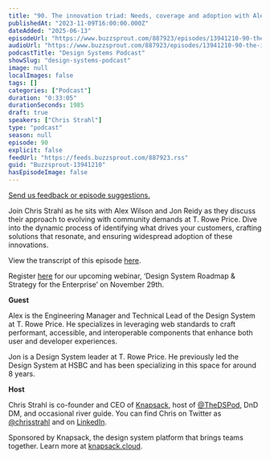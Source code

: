 ```yaml
---
title: "90. The innovation triad: Needs, coverage and adoption with Alex Wilson and Jon Reidy at T. Rowe Price"
publishedAt: "2023-11-09T16:00:00.000Z"
dateAdded: "2025-06-13"
episodeUrl: "https://www.buzzsprout.com/887923/episodes/13941210-90-the-innovation-triad-needs-coverage-and-adoption-with-alex-wilson-and-jon-reidy-at-t-rowe-price.mp3"
audioUrl: "https://www.buzzsprout.com/887923/episodes/13941210-90-the-innovation-triad-needs-coverage-and-adoption-with-alex-wilson-and-jon-reidy-at-t-rowe-price.mp3"
podcastTitle: "Design Systems Podcast"
showSlug: "design-systems-podcast"
image: null
localImages: false
tags: []
categories: ["Podcast"]
duration: "0:33:05"
durationSeconds: 1985
draft: true
speakers: ["Chris Strahl"]
type: "podcast"
season: null
episode: 90
explicit: false
feedUrl: "https://feeds.buzzsprout.com/887923.rss"
guid: "Buzzsprout-13941210"
hasEpisodeImage: false
---
```

[Send us feedback or episode suggestions.](https://www.buzzsprout.com/twilio/text_messages/887923/open_sms)

Join Chris Strahl as he sits with Alex Wilson and Jon Reidy as they discuss their approach to evolving with community demands at T. Rowe Price. Dive into the dynamic process of identifying what drives your customers, crafting solutions that resonate, and ensuring widespread adoption of these innovations. 

View the transcript of this episode [here](https://docs.google.com/document/d/1SXv-TLAQX83bQnIITgd2z1yGWg8kX1v-/edit).

Register [here](https://knapsack-cloud.zoom.us/webinar/register/WN_QBEWtAfSQ9WWy_AGaW086w#/registration) for our upcoming webinar, ‘Design System Roadmap & Strategy for the Enterprise’ on November 29th. 

**Guest**

Alex is the Engineering Manager and Technical Lead of the Design System at T. Rowe Price. He specializes in leveraging web standards to craft performant, accessible, and interoperable components that enhance both user and developer experiences.

Jon is a Design System leader at T. Rowe Price. He previously led the Design System at HSBC and has been specializing in this space for around 8 years.

**Host**

Chris Strahl is co-founder and CEO of [Knapsack](https://www.knapsack.cloud/), host of [@TheDSPod](https://twitter.com/thedspod), DnD DM, and occasional river guide. You can find Chris on Twitter as [@chrisstrahl](https://twitter.com/chrisstrahl) and on [LinkedIn](https://www.linkedin.com/in/chrisstrahl/).

Sponsored by Knapsack, the design system platform that brings teams together. Learn more at [knapsack.cloud](https://www.knapsack.cloud/?utm_source=podcast).

